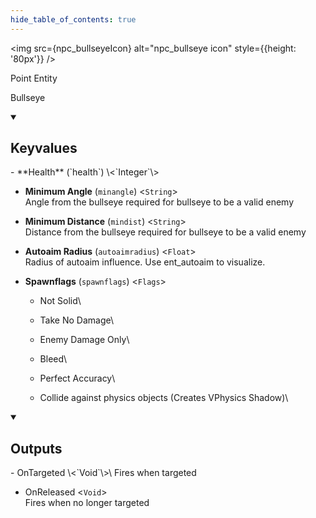 ```yaml
---
hide_table_of_contents: true
---
```


<!---
!!!!!!
THIS PAGE IS AUTOGENERATED FROM GAME FGD DEFINITIONS!
DO NOT EDIT MANUALLY!
!!!!!!

In order to make edits, you can make an annotation file in /fgd_dump_overrides
-->



<img src={npc_bullseyeIcon} alt="npc_bullseye icon" style={{height: '80px'}} />

Point Entity

Bullseye

<details open>
<summary><h2>Keyvalues</h2></summary>
- **Health** (`health`) \<`Integer`\>

- **Minimum Angle** (`minangle`) \<`String`\>\
Angle from the bullseye required for bullseye to be a valid enemy

- **Minimum Distance** (`mindist`) \<`String`\>\
Distance from the bullseye required for bullseye to be a valid enemy

- **Autoaim Radius** (`autoaimradius`) \<`Float`\>\
Radius of autoaim influence. Use ent_autoaim  to visualize.

- **Spawnflags** (`spawnflags`) \<`Flags`\>
  - Not Solid\
    
  - Take No Damage\
    
  - Enemy Damage Only\
    
  - Bleed\
    
  - Perfect Accuracy\
    
  - Collide against physics objects (Creates VPhysics Shadow)\
    



 </details>

<details open>
<summary><h2>Outputs</h2></summary>
- OnTargeted \<`Void`\>\
Fires when targeted

- OnReleased \<`Void`\>\
Fires when no longer targeted


 </details>